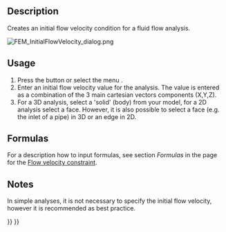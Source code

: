 <languages/>

{{Docnav
|[[FEM_ConstraintMagnetization|Constraint magnetization]]
|[[FEM_ConstraintInitialPressure|Constraint initial pressure]]
|[[FEM_Workbench|FEM]]
|IconL=FEM_ConstraintMagnetization.svg
|IconR=FEM_ConstraintInitialPressure.svg
|IconC=Workbench_FEM.svg
}}

{{GuiCommandContainer|
{{GuiCommand
|Name=FEM ConstraintInitialFlowVelocity
|MenuLocation=Model → Fluid boundary conditions → Initial flow velocity condition
|Workbenches=[[FEM_Workbench|FEM]]
|SeeAlso=[[FEM_ConstraintFlowVelocity|Constraint flow velocity]], [[FEM_ConstraintInitialPressure|Constraint initial pressure]]
}}
{{GuiCommandFemInfo
|Solvers=Elmer
}}
}}

==Description==

Creates an initial flow velocity condition for a fluid flow analysis.

[[File:FEM_InitialFlowVelocity_dialog.png]]
{{Caption|The FEM initial flow velocity task panel}}

==Usage== 

# Press the {{Button|[[Image:FEM_ConstraintInitialFlowVelocity.svg|16px]] [[FEM_ConstraintInitialFlowVelocity|Initial flow velocity condition]]}} button or select the menu {{MenuCommand|Model → Fluid boundary conditions → [[Image:FEM_ConstraintInitialFlowVelocity.svg|16px]] Initial flow velocity condition}}.
# Enter an initial flow velocity value for the analysis. The value is entered as a combination of the 3 main cartesian vectors components (X,Y,Z).
# For a 3D analysis, select a 'solid' (body) from your model, for a 2D analysis select a face. However, it is also possible to select a face (e.g. the inlet of a pipe) in 3D or an edge in 2D.

==Formulas==

For a description how to input formulas, see section ''Formulas'' in the page for the [[FEM_ConstraintFlowVelocity#Formulas|Flow velocity constraint]].

==Notes== 

In simple analyses, it is not necessary to specify the initial flow velocity, however it is recommended as best practice.


{{Docnav
|[[FEM_ConstraintMagnetization|Constraint magnetization]]
|[[FEM_ConstraintInitialPressure|Constraint initial pressure]]
|[[FEM_Workbench|FEM]]
|IconL=FEM_ConstraintMagnetization.svg
|IconR=FEM_ConstraintInitialPressure.svg
|IconC=Workbench_FEM.svg
}}

{{FEM Tools navi{{#translation:}}}}
{{Userdocnavi{{#translation:}}}}